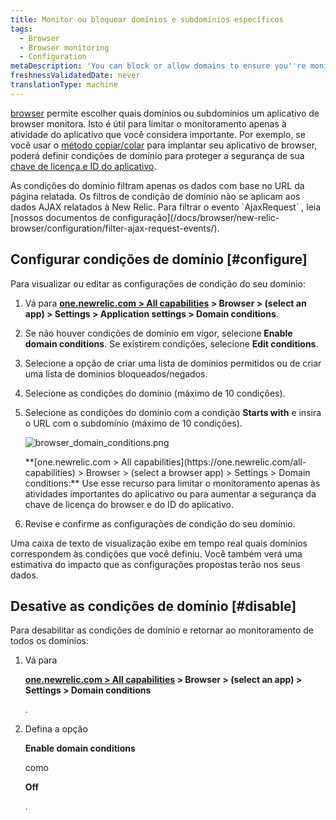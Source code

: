 ```yaml
---
title: Monitor ou bloquear domínios e subdomínios específicos
tags:
  - Browser
  - Browser monitoring
  - Configuration
metaDescription: 'You can block or allow domains to ensure you''re monitoring only the most important activity, or to enhance the security of your license key.'
freshnessValidatedDate: never
translationType: machine
---
```



[browser](/docs/browser/new-relic-browser/getting-started/introduction-new-relic-browser) permite escolher quais domínios ou subdomínios um aplicativo de browser monitora. Isto é útil para limitar o monitoramento apenas à atividade do aplicativo que você considera importante. Por exemplo, se você usar o [método copiar/colar](/docs/browser/new-relic-browser/installation-configuration/add-apps-new-relic-browser) para implantar seu aplicativo de browser, poderá definir condições de domínio para proteger a segurança de sua [<InlinePopover type="browser"/>chave de licença e ID do aplicativo](/docs/browser/new-relic-browser/installation-configuration/copy-browser-monitoring-license-key-app-id).

<Callout variant="tip">
  As condições do domínio filtram apenas os dados com base no URL da página relatada. Os filtros de condição de domínio não se aplicam aos dados AJAX relatados à New Relic. Para filtrar o evento `AjaxRequest` , leia [nossos documentos de configuração](/docs/browser/new-relic-browser/configuration/filter-ajax-request-events/).
</Callout>

## Configurar condições de domínio [#configure]

Para visualizar ou editar as configurações de condição do seu domínio:

1. Vá para <DNT>**[one.newrelic.com > All capabilities](https://one.newrelic.com/all-capabilities) > Browser > (select an app) > Settings > Application settings > Domain conditions**</DNT>.

2. Se não houver condições de domínio em vigor, selecione <DNT>**Enable domain conditions**</DNT>. Se existirem condições, selecione <DNT>**Edit conditions**</DNT>.

3. Selecione a opção de criar uma lista de domínios permitidos ou de criar uma lista de domínios bloqueados/negados.

4. Selecione as condições do domínio (máximo de 10 condições).

5. Selecione as condições do domínio com a condição <DNT>**Starts with**</DNT> e insira o URL com o subdomínio (máximo de 10 condições).

   <img
     title="browser_domain_conditions.png"
     alt="browser_domain_conditions.png"
     src={browserDomainSettings}
   />

   <figcaption>
     <DNT>**[one.newrelic.com > All capabilities](https://one.newrelic.com/all-capabilities) > Browser > (select a browser app) > Settings > Domain conditions:**</DNT> Use esse recurso para limitar o monitoramento apenas às atividades importantes do aplicativo ou para aumentar a segurança da chave de licença do browser e do ID do aplicativo.
   </figcaption>

6. Revise e confirme as configurações de condição do seu domínio.

Uma caixa de texto de visualização exibe em tempo real quais domínios correspondem às condições que você definiu. Você também verá uma estimativa do impacto que as configurações propostas terão nos seus dados.

## Desative as condições de domínio [#disable]

Para desabilitar as condições de domínio e retornar ao monitoramento de todos os domínios:

1. Vá para

   <DNT>**[one.newrelic.com > All capabilities](https://one.newrelic.com/all-capabilities) > Browser > (select an app) > Settings > Domain conditions**</DNT>

   .

2. Defina a opção

   <DNT>**Enable domain conditions**</DNT>

   como

   <DNT>**Off**</DNT>

   .